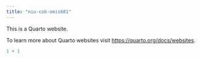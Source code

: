 ```yaml
---
title: "niu-cob-omis681"
---
```


This is a Quarto website.

To learn more about Quarto websites visit <https://quarto.org/docs/websites>.

```r
1 + 1
```
